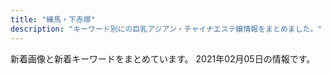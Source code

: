 ```yaml
---
title: "練馬・下赤塚"
description: "キーワード別にの巨乳アジアン・チャイナエステ嬢情報をまとめました。"
---
```


新着画像と新着キーワードをまとめています。
2021年02月05日の情報です。

<DmmAffiliateIns />
<KeywordTable
  shops={
    [
    {
        "url": "http://c-sakura.work/",
        "name": "\u9577\u4e45*\u3061\u3087\u3046\u304d\u3085\u3046",
        "img_links": [
            "http://c-sakura.work/images/int1.png",
            "http://c-sakura.work/images/sys1.png",
            "http://c-sakura.work/images/2.jpg",
            "http://c-sakura.work/images/interior_t.jpg",
            "http://c-sakura.work/images/1.jpg",
            "http://c-sakura.work/img/ami1.jpg",
            "http://c-sakura.work/images/mobile.jpg",
            "http://c-sakura.work/images/news.png",
            "http://c-sakura.work/images/sisu.png",
            "http://c-sakura.work/images/staff_t.jpg",
            "http://c-sakura.work/images/head.jpg",
            "http://c-sakura.work/images/int2.png",
            "http://c-sakura.work/images/3.jpg",
            "http://c-sakura.work/images/info.png",
            "http://c-sakura.work/img/yuyu1.jpg",
            "http://c-sakura.work/img/yuri1.jpg",
            "http://c-sakura.work/images/tel.jpg"
        ],
        "keywords": {},
        "station": "\u4e0b\u8d64\u585a\u99c5\u5317\u53e3"
    },
    {
        "station": "\u6210\u5897\u99c5",
        "keywords": {
            "C": 18,
            "E": 3,
            "87": 4,
            "85": 2,
            "83": 1,
            "86": 3,
            "D": 8,
            "88": 1
        },
        "name": "\u59eb",
        "url": "http://anzu.abnavi.info/",
        "img_links": [
            "http://anzu.abnavi.info/photos/sites/35/2020/11/2020110503074285.jpg",
            "http://anzu.abnavi.info/photos/sites/35/2020/11/2020111701471610.jpg",
            "http://anzu.abnavi.info/photos/sites/35/2021/01/2021012905114965.jpg",
            "http://anzu.abnavi.info/images/nbj1.jpg",
            "http://anzu.abnavi.info/images/room3.jpg",
            "http://anzu.abnavi.info/photos/sites/35/2021/01/202101210807271.jpg",
            "http://anzu.abnavi.info/images/room4.jpg",
            "http://anzu.abnavi.info/images/end.png",
            "http://anzu.abnavi.info/photos/sites/35/2020/11/2020110503074787.jpg",
            "http://anzu.abnavi.info/photos/sites/35/2020/10/2020103006583225.jpg",
            "http://anzu.abnavi.info/images/s_staff.jpg",
            "http://anzu.abnavi.info/images/top.jpg",
            "http://anzu.abnavi.info/photos/sites/35/2020/10/2020103006583191.jpg",
            "http://anzu.abnavi.info/photos/sites/35/2020/10/2020103006583042.jpg",
            "http://anzu.abnavi.info/images/nbj3.jpg",
            "http://anzu.abnavi.info/images/news_bj3.jpg",
            "http://anzu.abnavi.info/images/s_news.png",
            "http://anzu.abnavi.info/photos/sites/35/2020/11/2020111701471573.jpg",
            "http://anzu.abnavi.info/images/mobile.jpg",
            "http://anzu.abnavi.info/images/room2.jpg",
            "http://anzu.abnavi.info/photos/sites/35/2020/10/2020103006583256.jpg",
            "http://anzu.abnavi.info/images/room1.jpg",
            "http://anzu.abnavi.info/photos/sites/35/2021/01/2021010706402780.jpg",
            "http://anzu.abnavi.info/photos/sites/35/2020/11/2020111105580517.jpg"
        ]
    },
    {
        "url": "http://tenpo2.iest.info/",
        "img_links": [
            "http://tenpo2.iest.info/images/s_news.png",
            "http://tenpo2.iest.info/images/info.jpg",
            "http://tenpo2.iest.info/images/room4.jpg",
            "http://tenpo2.iest.info/images/s3.jpg",
            "http://tenpo2.iest.info/photos/sites/25/2019/10/2019102807395780.jpg",
            "http://tenpo2.iest.info/photos/sites/25/2019/10/2019102807364817.jpg",
            "http://tenpo2.iest.info/photos/sites/25/2019/04/2019041206453392.jpg",
            "http://tenpo2.iest.info/images/s_staff.jpg",
            "http://tenpo2.iest.info/photos/sites/25/2020/08/2020082020101392.jpg",
            "http://tenpo2.iest.info/images/s1.jpg",
            "http://tenpo2.iest.info/images/room1.jpg",
            "http://tenpo2.iest.info/images/relax.jpg",
            "http://tenpo2.iest.info/images/top.png",
            "http://tenpo2.iest.info/images/room2.jpg",
            "http://tenpo2.iest.info/photos/sites/25/2019/04/2019042906213045.jpg",
            "http://tenpo2.iest.info/images/s_pick.png",
            "http://tenpo2.iest.info/images/new1.png",
            "http://tenpo2.iest.info/photos/sites/25/2019/05/2019052301513957.jpg",
            "http://tenpo2.iest.info/images/room3.jpg",
            "http://tenpo2.iest.info/photos/sites/25/2019/10/2019102807413363.jpg",
            "http://tenpo2.iest.info/photos/sites/25/2019/04/2019042608572293.jpg",
            "http://tenpo2.iest.info/images/mobile.jpg",
            "http://tenpo2.iest.info/photos/sites/25/2019/07/2019072405051973.jpg",
            "http://tenpo2.iest.info/photos/sites/25/2020/08/2020082020111794.jpg"
        ],
        "station": "\u4e0a\u677f\u6a4b\u99c5\u5317\u53e3",
        "keywords": {
            "87": 33,
            "D": 99,
            "86": 55,
            "C": 11,
            "85": 22
        },
        "name": "\u6e29"
    },
    {
        "img_links": [
            "http://www.relaxes.info/images/ttl_price.png",
            "http://www.relaxes.info/images/ttl_staff.png",
            "http://www.relaxes.info/images/rec.png",
            "http://www.relaxes.info/up/uploads/20180315212810me.jpg",
            "http://www.relaxes.info/images/t1.png",
            "http://www.relaxes.info/images/info.jpg",
            "http://www.relaxes.info/images/ttl_qj.png",
            "http://www.relaxes.info/images/price.jpg",
            "http://www.relaxes.info/images/t2.png",
            "http://www.relaxes.info/up/uploads/20201028211704mm.jpg",
            "http://www.relaxes.info/images/header_bg.png",
            "http://www.relaxes.info/up/uploads/2017071800271212.jpg",
            "http://www.relaxes.info/images/s1.png"
        ],
        "station": "\u4e0a\u677f\u6a4b\u99c5\u5317\u53e3",
        "name": "\u8776",
        "url": "http://www.relaxes.info/",
        "keywords": {}
    },
    {
        "keywords": {},
        "station": "\u4e0b\u8d64\u585a\u99c5\u5317\u53e3",
        "name": "\u7d05\u6708",
        "img_links": [
            "http://www.es-kou.link/images/sys1.jpg",
            "http://www.es-kou.link/images/mobile.jpg",
            "http://www.es-kou.link/images/news.jpg",
            "http://www.es-kou.link/images/interior_t.jpg",
            "http://www.es-kou.link/img/satomi1.jpg",
            "http://www.es-kou.link/img/mimi1.jpg",
            "http://www.es-kou.link/images/2.jpg",
            "http://www.es-kou.link/images/info.png",
            "http://www.es-kou.link/images/staff_t.jpg",
            "http://www.es-kou.link/images/sys2.jpg",
            "http://www.es-kou.link/img/nana1.jpg",
            "http://www.es-kou.link/images/head.jpg",
            "http://www.es-kou.link/images/int2.png",
            "http://www.es-kou.link/images/b1.jpg",
            "http://www.es-kou.link/images/int1.png",
            "http://www.es-kou.link/images/1.jpg",
            "http://www.es-kou.link/images/3.jpg",
            "http://www.es-kou.link/images/sys3.png",
            "http://www.es-kou.link/images/s1.png",
            "http://www.es-kou.link/images/b2.jpg"
        ],
        "url": "http://www.es-kou.link/"
    },
    {
        "img_links": [
            "http://www.hi-msg.com/dansin/images/nav.jpg",
            "http://www.hi-msg.com/dansin/images/p-4-1.jpg",
            "http://www.hi-msg.com/dansin/images/p-1-1.jpg",
            "http://www.hi-msg.com/dansin/images/top1.jpg",
            "http://www.hi-msg.com/dansin/images/p-5-1.jpg",
            "http://www.hi-msg.com/dansin/images/p-4.jpg",
            "http://www.hi-msg.com/dansin/images/1.jpg",
            "http://www.hi-msg.com/dansin/images/p-6-1.jpg",
            "http://www.hi-msg.com/dansin/images/p-1.jpg",
            "http://www.hi-msg.com/dansin/images/p-5.jpg",
            "http://www.hi-msg.com/dansin/images/end1.jpg",
            "http://www.hi-msg.com/dansin/images/top.jpg",
            "http://www.hi-msg.com/dansin/images/s_info.jpg",
            "http://www.hi-msg.com/dansin/images/mobile.jpg",
            "http://www.hi-msg.com/dansin/images/p-6.jpg",
            "http://www.hi-msg.com/dansin/images/p-2.jpg",
            "http://www.hi-msg.com/dansin/images/p-2-1.jpg",
            "http://www.hi-msg.com/dansin/images/p-8.jpg",
            "http://www.hi-msg.com/dansin/images/s_pick.jpg",
            "http://www.hi-msg.com/dansin/images/p-7.jpg",
            "http://www.hi-msg.com/dansin/images/s_news.jpg",
            "http://www.hi-msg.com/dansin/images/s_face.jpg"
        ],
        "url": "http://www.hi-msg.com/dansin/",
        "keywords": {},
        "name": "\u6696\u5fc3",
        "station": "\u3068\u304d\u308f\u53f0\u99c5\u5357\u53e3"
    },
    {
        "img_links": [
            "http://nymphe-est.biz/images/cg01.jpg",
            "http://nymphe-est.biz/images/tit3.jpg",
            "http://nymphe-est.biz/images/stal.jpg",
            "http://nymphe-est.biz/images/accl.jpg",
            "http://nymphe-est.biz/images/m3.png",
            "http://nymphe-est.biz/images/fla.jpg",
            "http://nymphe-est.biz/images/spt.png",
            "http://nymphe-est.biz/images/stat.jpg",
            "http://nymphe-est.biz/images/tit2.jpg",
            "http://nymphe-est.biz/images/cg02.jpg",
            "http://nymphe-est.biz/images/m6.png",
            "http://nymphe-est.biz/images/top.png",
            "http://nymphe-est.biz/images/no.png",
            "http://nymphe-est.biz/images/tit5.jpg",
            "http://nymphe-est.biz/images/tm.jpg",
            "http://nymphe-est.biz/images/tit4.jpg",
            "http://nymphe-est.biz/images/m5.png",
            "http://nymphe-est.biz/images/m1.png",
            "http://nymphe-est.biz/images/bul.jpg",
            "http://nymphe-est.biz/images/bur.jpg",
            "http://nymphe-est.biz/images/m4.png",
            "http://nymphe-est.biz/images/cg03.jpg",
            "http://nymphe-est.biz/images/m2.png",
            "http://nymphe-est.biz/images/tit6.jpg"
        ],
        "station": "\u6771\u6b66\u7df4\u99ac\u99c5\u5317\u53e3",
        "name": "\u59eb\u306e\u3086\u3073\u3055\u304d",
        "url": "http://nymphe-est.biz/",
        "keywords": {
            "E": 1,
            "D": 2
        }
    },
    {
        "url": "http://c-ikoi.work/",
        "station": "\u5927\u5c71\u99c5\u5357\u53e3",
        "keywords": {},
        "img_links": [
            "http://c-ikoi.work/images/mobile.jpg",
            "http://c-ikoi.work/images/news.jpg",
            "http://c-ikoi.work/images/int1.png",
            "http://c-ikoi.work/images/int3.png",
            "http://c-ikoi.work/images/int2.png",
            "http://c-ikoi.work/images/sys3.png",
            "http://c-ikoi.work/images/2.jpg",
            "http://c-ikoi.work/images/4.jpg",
            "http://c-ikoi.work/img/riri1.jpg",
            "http://c-ikoi.work/images/1.jpg",
            "http://c-ikoi.work/img/momo1.jpg",
            "http://c-ikoi.work/img/misaki1.jpg",
            "http://c-ikoi.work/images/interior_t.jpg",
            "http://c-ikoi.work/images/sys2.jpg",
            "http://c-ikoi.work/images/3.jpg",
            "http://c-ikoi.work/images/head.jpg",
            "http://c-ikoi.work/images/rec2.png",
            "http://c-ikoi.work/images/sys1.jpg",
            "http://c-ikoi.work/images/tel.jpg",
            "http://c-ikoi.work/images/rec1.png",
            "http://c-ikoi.work/images/staff_t.jpg",
            "http://c-ikoi.work/images/concept.jpg",
            "http://c-ikoi.work/img/yuna1.jpg",
            "http://c-ikoi.work/images/line.png"
        ],
        "name": "\u61a9"
    },
    {
        "img_links": [
            "http://mannmaru.xyz/style/images/mobile.jpg",
            "http://mannmaru.xyz/uploads/201106/1-201106163420503.jpg",
            "http://mannmaru.xyz/uploads/201130/1-20113009354V96.jpg",
            "http://mannmaru.xyz/uploads/201020/1-2010200TF4347.jpg",
            "http://mannmaru.xyz/uploads/201112/1-2011120U259211.jpg",
            "http://mannmaru.xyz/uploads/210105/1-210105124QM16.jpg",
            "http://mannmaru.xyz/uploads/201212/1-201212152243942.jpg",
            "http://mannmaru.xyz/uploads/201006/1-201006104331a4.jpg",
            "http://mannmaru.xyz/uploads/200912/1-200912152551K9.jpg",
            "http://mannmaru.xyz/uploads/201214/1-2012141405532C.jpg",
            "http://mannmaru.xyz/style/images/top.png",
            "http://mannmaru.xyz/uploads/210118/1-21011P91210456.jpg",
            "http://mannmaru.xyz/uploads/210105/1-210105124T2148.jpg",
            "http://mannmaru.xyz/uploads/201028/1-20102Q24R2Y7.jpg",
            "http://mannmaru.xyz/uploads/200930/1-20093009233O42.jpg",
            "http://mannmaru.xyz/uploads/201214/1-201214140544N0.jpg",
            "http://mannmaru.xyz/uploads/201111/1-201111132553140.jpg",
            "http://mannmaru.xyz/uploads/201106/1-201106163411121.jpg",
            "http://mannmaru.xyz/uploads/210115/1-2101151H414522.jpg",
            "http://mannmaru.xyz/uploads/210105/1-210105124S0643.jpg",
            "http://mannmaru.xyz/uploads/210201/1-21020110402L62.jpg",
            "http://mannmaru.xyz/uploads/201130/1-20113009355I62.jpg",
            "http://mannmaru.xyz/uploads/201010/1-2010101A4532c.jpg",
            "http://mannmaru.xyz/uploads/201026/1-201026095440P8.jpg",
            "http://mannmaru.xyz/uploads/201111/1-2011111325441M.jpg",
            "http://mannmaru.xyz/uploads/201226/1-20122616061Aa.jpg",
            "http://mannmaru.xyz/uploads/201006/1-201006104306102.jpg",
            "http://mannmaru.xyz/uploads/201111/1-201111132535H6.jpg",
            "http://mannmaru.xyz/uploads/210201/1-210201103ZbG.jpg",
            "http://mannmaru.xyz/uploads/210201/1-210201104555H2.jpg",
            "http://mannmaru.xyz/uploads/201020/1-2010200T649248.jpg",
            "http://mannmaru.xyz/plus/images/room5.jpg",
            "http://mannmaru.xyz/uploads/201020/1-2010200TG3423.jpg",
            "http://mannmaru.xyz/uploads/201112/1-2011120U32Q21.jpg",
            "http://mannmaru.xyz/uploads/210118/1-21011P9140L03.jpg",
            "http://mannmaru.xyz/uploads/210201/1-21020110453K96.jpg",
            "http://mannmaru.xyz/style/images/staff_line.png",
            "http://mannmaru.xyz/uploads/201106/1-2011061633492c.jpg",
            "http://mannmaru.xyz/uploads/201214/1-201214140532633.jpg",
            "http://mannmaru.xyz/style/images/room2.jpg",
            "http://mannmaru.xyz/uploads/201130/1-20113009352G24.jpg",
            "http://mannmaru.xyz/uploads/210201/1-2102011039521I.jpg",
            "http://mannmaru.xyz/uploads/210201/1-210201104603c3.jpg",
            "http://mannmaru.xyz/uploads/200908/1-200ZQ304213L.jpg",
            "http://mannmaru.xyz/uploads/200908/1-200ZQ30400545.jpg",
            "http://mannmaru.xyz/style/images/room3.jpg",
            "http://mannmaru.xyz/style/images/bj3.png",
            "http://mannmaru.xyz/style/images/girl-z2.jpg",
            "http://mannmaru.xyz/style/images/dt.jpg",
            "http://mannmaru.xyz/uploads/201112/1-2011120U33N31.jpg",
            "http://mannmaru.xyz/style/images/room4.jpg",
            "http://mannmaru.xyz/uploads/210118/1-21011P913545J.jpg",
            "http://mannmaru.xyz/uploads/200908/1-200ZQ30412239.jpg",
            "http://mannmaru.xyz/uploads/200930/1-200930092325118.jpg",
            "http://mannmaru.xyz/uploads/200930/1-200930092346129.jpg",
            "http://mannmaru.xyz/style/images/room1.jpg",
            "http://mannmaru.xyz/uploads/201006/1-201006104323245.jpg",
            "http://mannmaru.xyz/uploads/201028/1-20102Q24PXb.jpg",
            "http://mannmaru.xyz/style/images/end.jpg",
            "http://mannmaru.xyz/uploads/201028/1-20102Q24S0942.jpg",
            "http://mannmaru.xyz/style/images/girl-z1.jpg"
        ],
        "keywords": {
            "E": 1,
            "88": 1,
            "C": 26,
            "G": 1,
            "86": 18,
            "94": 1,
            "D": 18
        },
        "name": "\u5348\u5f8c\u306e\u591c",
        "url": "http://mannmaru.xyz/",
        "station": "\u6210\u5897\u99c5\u5317\u53e3"
    },
    {
        "url": "http://aroma-p.info/",
        "name": "AROMA PLAZA \u30a2\u30ed\u30de\u30d7\u30e9\u30b6",
        "img_links": [
            "http://aroma-p.info/wp/wp-content/themes/Butterfly2_ver_1_3/images/room/2.jpg",
            "http://aroma-p.info/wp/wp-content/uploads/2020/11/iouyghsa.jpg",
            "http://aroma-p.info/wp/wp-content/themes/Butterfly2_ver_1_3/images/room/6.jpg",
            "http://aroma-p.info/wp/wp-content/themes/Butterfly2_ver_1_3/images/room/3.jpg",
            "http://aroma-p.info/wp/wp-content/uploads/2019/07/darstyfauya.jpg",
            "http://aroma-p.info/wp/wp-content/uploads/2019/07/faytusgiahojpk.jpg",
            "http://aroma-p.info/wp/wp-content/themes/Butterfly2_ver_1_3/event/top-img021.png",
            "http://aroma-p.info/wp/wp-content/uploads/2019/11/asashiojpka.jpg",
            "http://aroma-p.info/wp/wp-content/uploads/2020/07/aws4e5drft1.jpg",
            "http://aroma-p.info/wp/wp-content/themes/Butterfly2_ver_1_3/images/call.png",
            "http://aroma-p.info/wp/wp-content/themes/Butterfly2_ver_1_3/images/tel.png",
            "http://aroma-p.info/wp/wp-content/themes/Butterfly2_ver_1_3/event/top-img04b.png",
            "http://aroma-p.info/wp/wp-content/uploads/2019/12/sayugihojka.jpg",
            "http://aroma-p.info/wp/wp-content/uploads/2020/10/198765rsa.jpg",
            "http://aroma-p.info/wp/wp-content/uploads/2020/09/78654a1.jpg",
            "http://aroma-p.info/wp/wp-content/themes/Butterfly2_ver_1_3/event/top-img09.png",
            "http://aroma-p.info/wp/wp-content/themes/Butterfly2_ver_1_3/images/room/4.jpg",
            "http://aroma-p.info/wp/wp-content/themes/Butterfly2_ver_1_3/event/top-img01.png",
            "http://aroma-p.info/wp/wp-content/uploads/2018/06/hiusasalklksaa.jpg",
            "http://aroma-p.info/wp/wp-content/themes/Butterfly2_ver_1_3/images/room/1.jpg",
            "http://aroma-p.info/wp/wp-content/uploads/2019/01/hsiaojilakla.jpg",
            "http://aroma-p.info/wp/wp-content/themes/Butterfly2_ver_1_3/images/room/5.jpg"
        ],
        "station": "\u77f3\u795e\u4e95\u516c\u5712\u99c5\u5357\u53e3",
        "keywords": {
            "D": 10,
            "E": 6,
            "C": 4
        }
    },
    {
        "url": "http://koukoku.xyz/garden/",
        "name": "\u591c\u306e\u30ac\u30fc\u30c7\u30f3",
        "station": "\u7df4\u99ac\u99c5",
        "img_links": [
            "http://koukoku.xyz/garden/css/nav/nav04.png",
            "http://koukoku.xyz/garden/css/right.jpg",
            "http://koukoku.xyz/garden/css/nav/nav05.png",
            "http://koukoku.xyz/garden/css/nav/nav02.png",
            "http://koukoku.xyz/garden/css/nav/nav03.png",
            "http://koukoku.xyz/garden/css/staff/staff05.jpg",
            "http://koukoku.xyz/garden/css/staff/staff002.jpg",
            "http://koukoku.xyz/garden/css/nav/nav06.png",
            "http://koukoku.xyz/garden/css/top01.jpg",
            "http://koukoku.xyz/garden/css/staff/staff003.jpg",
            "http://koukoku.xyz/garden/css/staff0002.jpg",
            "http://koukoku.xyz/garden/css/staff/staff001.jpg",
            "http://koukoku.xyz/garden/css/staff/staff06.jpg",
            "http://koukoku.xyz/garden/css/nav/nav01.png",
            "http://koukoku.xyz/garden/css/staff001.jpg",
            "http://koukoku.xyz/garden/css/staff/staff004.jpg",
            "http://koukoku.xyz/garden/css/tel.png",
            "http://koukoku.xyz/garden/css/top04.jpg",
            "http://koukoku.xyz/garden/css/staff/staff05-b.jpg",
            "http://koukoku.xyz/garden/css/left.jpg",
            "http://koukoku.xyz/garden/css/staff06.jpg",
            "http://koukoku.xyz/garden/css/staff05.jpg"
        ],
        "keywords": {
            "E": 1,
            "87": 1,
            "D": 3,
            "89": 2,
            "C": 1,
            "85": 1,
            "92": 2,
            "F": 1
        }
    },
    {
        "name": "\u7652\u3057\u306e\u90e8\u5c4b",
        "url": "http://www.seoul.esjp.info/",
        "station": "\u7df4\u99ac\u99c5\u897f\u53e3",
        "keywords": {
            "D": 4,
            "86": 3,
            "87": 1
        },
        "img_links": [
            "http://www.seoul.esjp.info/img/change-004.png",
            "http://www.seoul.esjp.info/img/change-003.png",
            "http://www.seoul.esjp.info/files/011.jpg",
            "http://www.seoul.esjp.info/img/nav-002.png",
            "http://www.seoul.esjp.info/files/015.jpg",
            "http://www.seoul.esjp.info/files/008.jpg",
            "http://www.seoul.esjp.info/img/head.png",
            "http://www.seoul.esjp.info/img/recuit.png",
            "http://www.seoul.esjp.info/img/foot.png",
            "http://www.seoul.esjp.info/img/nav-001.png",
            "http://www.seoul.esjp.info/files/012.jpg",
            "http://www.seoul.esjp.info/files/006.jpg",
            "http://www.seoul.esjp.info/img/main-top01.png",
            "http://www.seoul.esjp.info/img/nav-005.png",
            "http://www.seoul.esjp.info/img/nav-004.png",
            "http://www.seoul.esjp.info/img/main-top03.png",
            "http://www.seoul.esjp.info/img/change-002.png",
            "http://www.seoul.esjp.info/img/change-001.png",
            "http://www.seoul.esjp.info/img/nav-006.png",
            "http://www.seoul.esjp.info/img/nav-003.png",
            "http://www.seoul.esjp.info/files/005.jpg",
            "http://www.seoul.esjp.info/files/007.jpg",
            "http://www.seoul.esjp.info/img/change-006.png",
            "http://www.seoul.esjp.info/files/004.jpg",
            "http://www.seoul.esjp.info/files/013.jpg",
            "http://www.seoul.esjp.info/img/change-005.png",
            "http://www.seoul.esjp.info/files/010.jpg",
            "http://www.seoul.esjp.info/files/001.jpg",
            "http://www.seoul.esjp.info/files/003.jpg"
        ]
    },
    {
        "url": "http://siesta.ests.jp/",
        "station": "\u5927\u6cc9\u5b66\u5712\u99c5\u5317\u53e3",
        "img_links": [
            "http://siesta.ests.jp/images/acc1.jpg",
            "http://siesta.ests.jp/images/s-staff.jpg",
            "http://siesta.ests.jp/images/top.png",
            "http://siesta.ests.jp/images/pick.jpg",
            "http://siesta.ests.jp/images/acc2.jpg",
            "http://siesta.ests.jp/images/info.jpg",
            "http://siesta.ests.jp/images/mobile1.jpg",
            "http://siesta.ests.jp/images/acc3.jpg",
            "http://siesta.ests.jp/photos/sites/39/2021/01/2021011116333321.jpg",
            "http://siesta.ests.jp/photos/sites/39/2021/01/2021011116333298.jpg",
            "http://siesta.ests.jp/images/news.jpg",
            "http://siesta.ests.jp/photos/sites/39/2021/01/2021011116333493.jpg",
            "http://siesta.ests.jp/images/s-recriut.jpg",
            "http://siesta.ests.jp/images/mobile.jpg",
            "http://siesta.ests.jp/images/acc4.jpg"
        ],
        "keywords": {
            "85": 8,
            "D": 12,
            "88": 4
        },
        "name": "\u30b7\u30a8\u30b9\u30bf"
    },
    {
        "name": "\u6708\u306e\u604b",
        "keywords": {
            "C": 7
        },
        "img_links": [
            "http://moonlove.est-u.com/images/index_15.jpg",
            "http://moonlove.est-u.com/staff/ayumi.jpg",
            "http://moonlove.est-u.com/images/s4.jpg",
            "http://moonlove.est-u.com/images/s1.jpg",
            "http://moonlove.est-u.com/images/index3_06.jpg",
            "http://moonlove.est-u.com/staff/nami.jpg",
            "http://moonlove.est-u.com/images/index_17.jpg",
            "http://moonlove.est-u.com/images/index_16.jpg",
            "http://moonlove.est-u.com/images/index_14.jpg",
            "http://moonlove.est-u.com/images/index_04.jpg",
            "http://moonlove.est-u.com/images/s6.jpg",
            "http://moonlove.est-u.com/images/index_07.jpg",
            "http://moonlove.est-u.com/images/index_12.jpg",
            "http://moonlove.est-u.com/images/index1_06.jpg",
            "http://moonlove.est-u.com/staff/miki.jpg",
            "http://moonlove.est-u.com/images/index_08.jpg",
            "http://moonlove.est-u.com/images/s8.jpg",
            "http://moonlove.est-u.com/staff/kaori.jpg",
            "http://moonlove.est-u.com/images/s5.jpg",
            "http://moonlove.est-u.com/staff/sakura.jpg",
            "http://moonlove.est-u.com/images/index2_06.jpg",
            "http://moonlove.est-u.com/images/icon_000.jpg",
            "http://moonlove.est-u.com/images/index_19.jpg",
            "http://moonlove.est-u.com/images/index_13.jpg",
            "http://moonlove.est-u.com/images/index_05.jpg",
            "http://moonlove.est-u.com/images/index_10.jpg",
            "http://moonlove.est-u.com/images/staff_09.jpg",
            "http://moonlove.est-u.com/images/index_02.jpg",
            "http://moonlove.est-u.com/images/s3.jpg"
        ],
        "url": "http://moonlove.est-u.com/",
        "station": "\u7df4\u99ac\u99c5\u5317\u53e3"
    },
    {
        "keywords": {
            "C": 8
        },
        "img_links": [
            "http://www.nerima-rose.com/images/shop/h1.jpg",
            "http://www.nerima-rose.com/images/rosa-sys_09a.jpg",
            "http://www.nerima-rose.com/images/index-rosa_02.jpg",
            "http://www.nerima-rose.com/images/staff/16/aya2.jpg",
            "http://www.nerima-rose.com/images/aroma/r1.jpg",
            "http://www.nerima-rose.com/images/aroma/r2.jpg",
            "http://www.nerima-rose.com/images/staff/17/2/ena.jpg",
            "http://www.nerima-rose.com/images/sys3.jpg",
            "http://www.nerima-rose.com/images/staff/17/2/kina.jpg",
            "http://www.nerima-rose.com/images/rosa-pindao_09.jpg",
            "http://www.nerima-rose.com/images/rosa-pindao_07.jpg",
            "http://www.nerima-rose.com/images/nav/nav-acc.jpg",
            "http://www.nerima-rose.com/images/aroma/r3.jpg",
            "http://www.nerima-rose.com/images/staff/16/misaki2.jpg",
            "http://www.nerima-rose.com/images/shop/4/s1.jpg",
            "http://www.nerima-rose.com/images/index-rosa_09.jpg",
            "http://www.nerima-rose.com/images/nav/nav-rec.jpg",
            "http://www.nerima-rose.com/images/staff/16/kaori2.jpg",
            "http://www.nerima-rose.com/images/shop/11.jpg",
            "http://www.nerima-rose.com/images/shop/3/sh1.jpg",
            "http://www.nerima-rose.com/images/images/sys2018_03.jpg",
            "http://www.nerima-rose.com/images/rosa-sys_04.jpg",
            "http://www.nerima-rose.com/images/staff/17/riri.jpg",
            "http://www.nerima-rose.com/images/staff/17/2/nana.png",
            "http://www.nerima-rose.com/cgi-bin/topics/img/16-1.jpg",
            "http://www.nerima-rose.com/images/images/sys2018_06.jpg",
            "http://www.nerima-rose.com/images/index-rosa_04.jpg"
        ],
        "url": "http://www.nerima-rose.com/",
        "station": "\u7df4\u99ac\u99c5\u5357\u53e3",
        "name": "ROSE"
    },
    {
        "keywords": {
            "C": 13
        },
        "img_links": [
            "http://www.e-rakuraku.info/images/newt.png",
            "http://www.e-rakuraku.info/images/g4.jpg",
            "http://www.e-rakuraku.info/images/mobile.png",
            "http://www.e-rakuraku.info/images/g3.jpg",
            "http://www.e-rakuraku.info/images/top.jpg",
            "http://www.e-rakuraku.info/images/g2.jpg",
            "http://www.e-rakuraku.info/images/sr.png",
            "http://www.e-rakuraku.info/images/g5.jpg",
            "http://www.e-rakuraku.info/images/huiyuan.png",
            "http://www.e-rakuraku.info/images/tite-staff.png",
            "http://www.e-rakuraku.info/images/g1.jpg",
            "http://www.e-rakuraku.info/images/tel.png",
            "http://www.e-rakuraku.info/images/tite-gallery.png",
            "http://www.e-rakuraku.info/images/s2.png",
            "http://www.e-rakuraku.info/images/g0.jpg",
            "http://www.e-rakuraku.info/images/newfacet.png",
            "http://www.e-rakuraku.info/images/s1.png",
            "http://www.e-rakuraku.info/images/nei_03.jpg"
        ],
        "name": "\u697d\u697d",
        "url": "http://www.e-rakuraku.info/",
        "station": "\u4e2d\u6751\u6a4b\u99c5"
    },
    {
        "url": "http://binrou.net/",
        "keywords": {
            "F": 2,
            "87": 4,
            "89": 2,
            "86": 3,
            "C": 17,
            "D": 1,
            "E": 6,
            "88": 1
        },
        "name": "\u30ad\u30e9\u30ad\u30e9",
        "img_links": [
            "http://binrou.net/img/s108.jpg",
            "http://binrou.net/img/s114.jpg",
            "http://binrou.net/img/st111.jpg",
            "http://binrou.net/img/sta116.jpg",
            "http://binrou.net/i/img/r3.jpg",
            "http://binrou.net/i/img/sta104.jpg",
            "http://binrou.net/i/img/r2.jpg",
            "http://binrou.net/i/img/r4.jpg",
            "http://binrou.net/i/img/r1.jpg",
            "http://binrou.net/img/acc.jpg",
            "http://binrou.net/img/s116.jpg",
            "http://binrou.net/img/sta108.jpg",
            "http://binrou.net/img/fla.jpg",
            "http://binrou.net/i/img/st111.jpg",
            "http://binrou.net/i/img/sta88.jpg",
            "http://binrou.net/img/s115.jpg",
            "http://binrou.net/img/st114.jpg",
            "http://binrou.net/img/s111.jpg",
            "http://binrou.net/i/img/sta112.jpg",
            "http://binrou.net/i/img/sta105.jpg",
            "http://binrou.net/img/st108.jpg",
            "http://binrou.net/i/img/sta108.jpg",
            "http://binrou.net/i/img/sta98.jpg",
            "http://binrou.net/i/img/sta115.jpg",
            "http://binrou.net/img/s112.jpg",
            "http://binrou.net/img/sta115.jpg",
            "http://binrou.net/img/st116.jpg",
            "http://binrou.net/i/img/sta111.jpg",
            "http://binrou.net/i/img/sta80.jpg",
            "http://binrou.net/img/sta114.jpg",
            "http://binrou.net/img/st118.jpg",
            "http://binrou.net/img/sta111.jpg",
            "http://binrou.net/i/img/sta118.jpg",
            "http://binrou.net/i/img/sta100.jpg",
            "http://binrou.net/i/img/st115.jpg",
            "http://binrou.net/img/mo.png",
            "http://binrou.net/img/s118.jpg",
            "http://binrou.net/i/img/sta97.jpg",
            "http://binrou.net/img/sta118.jpg",
            "http://binrou.net/i/img/acc.jpg",
            "http://binrou.net/i/img/sta89.jpg",
            "http://binrou.net/img/st115.jpg",
            "http://binrou.net/img/sta117.jpg",
            "http://binrou.net/img/pickup20.jpg",
            "http://binrou.net/img/st112.jpg",
            "http://binrou.net/img/st117.jpg",
            "http://binrou.net/i/img/sta117.jpg",
            "http://binrou.net/i/img/sta94.jpg",
            "http://binrou.net/i/img/sta92.jpg",
            "http://binrou.net/i/img/sta116.jpg",
            "http://binrou.net/i/img/sta114.jpg",
            "http://binrou.net/img/botton.jpg",
            "http://binrou.net/i/img/sta109.jpg",
            "http://binrou.net/img/s117.jpg",
            "http://binrou.net/img/st109.jpg",
            "http://binrou.net/img/sta109.jpg",
            "http://binrou.net/img/sta112.jpg"
        ],
        "station": "\u7df4\u99ac\u99c5\u897f\u53e3"
    },
    {
        "name": "\u30de\u30fc\u30ac\u30ec\u30c3\u30c8",
        "keywords": {
            "D": 84,
            "85": 36,
            "E": 36,
            "F": 12,
            "87": 12,
            "86": 24,
            "88": 24
        },
        "station": "\u685c\u53f0\u99c5\u5317\u53e3",
        "img_links": [
            "http://margaret.ests.jp/photos/sites/29/2020/05/202005281752578.jpg",
            "http://margaret.ests.jp/images/s_pick.jpg",
            "http://margaret.ests.jp/photos/sites/29/2020/08/2020080615352994.jpeg",
            "http://margaret.ests.jp/images/s_service.png",
            "http://margaret.ests.jp/photos/sites/29/2020/03/2020032709162529.jpg",
            "http://margaret.ests.jp/images/service2.jpg",
            "http://margaret.ests.jp/images/service4.jpg",
            "http://margaret.ests.jp/images/top.jpg",
            "http://margaret.ests.jp/photos/sites/29/2020/06/202006301829174.jpeg",
            "http://margaret.ests.jp/photos/sites/29/2020/08/2020082222274080.jpeg",
            "http://margaret.ests.jp/images/info.jpg",
            "http://margaret.ests.jp/images/room4.jpg",
            "http://margaret.ests.jp/photos/sites/29/2021/01/2021011511194654.jpg",
            "http://margaret.ests.jp/photos/sites/29/2020/04/202004081414540.jpg",
            "http://margaret.ests.jp/images/room1.jpg",
            "http://margaret.ests.jp/images/room2.jpg",
            "http://margaret.ests.jp/images/service3.jpg",
            "http://margaret.ests.jp/photos/sites/29/2020/04/202004102157462.jpeg",
            "http://margaret.ests.jp/images/service1.jpg",
            "http://margaret.ests.jp/photos/sites/29/2020/04/2020041014190824.jpg",
            "http://margaret.ests.jp/images/s_news.jpg",
            "http://margaret.ests.jp/photos/sites/29/2020/04/2020040205541033.jpg",
            "http://margaret.ests.jp/images/mobile.jpg",
            "http://margaret.ests.jp/photos/sites/29/2020/06/2020062814010219.jpeg",
            "http://margaret.ests.jp/images/s_staff.png",
            "http://margaret.ests.jp/images/room3.jpg"
        ],
        "url": "http://margaret.ests.jp/"
    },
    {
        "keywords": {
            "D": 1,
            "87": 1,
            "C": 1,
            "89": 3
        },
        "img_links": [
            "http://amaen.rankuens.com/css/top04.jpg",
            "http://amaen.rankuens.com/css/right.png",
            "http://amaen.rankuens.com/css/nav/nav04.png",
            "http://amaen.rankuens.com/css/top02.jpg",
            "http://amaen.rankuens.com/css/left.png",
            "http://amaen.rankuens.com/css/nav/nav06.png",
            "http://amaen.rankuens.com/css/head.jpg",
            "http://amaen.rankuens.com/css/nav/nav05.png",
            "http://amaen.rankuens.com/css/staff/staff-02.jpg",
            "http://amaen.rankuens.com/css/staff/naiyo01.png",
            "http://amaen.rankuens.com/css/staff/staff-004.jpg",
            "http://amaen.rankuens.com/css/staff/naiyo02.png",
            "http://amaen.rankuens.com/css/staff/staff-01.jpg",
            "http://amaen.rankuens.com/css/nav/nav02.png",
            "http://amaen.rankuens.com/css/staff/staff-003.jpg",
            "http://amaen.rankuens.com/css/nav/nav03.png",
            "http://amaen.rankuens.com/css/top01.jpg",
            "http://amaen.rankuens.com/css/nav/nav01.png"
        ],
        "name": "\u7518\u3048\u3093\u574a",
        "station": "\u7df4\u99ac\u99c5",
        "url": "http://amaen.rankuens.com/"
    },
    {
        "url": "http://giuytor.xyz/",
        "name": "\u30d0\u30d3",
        "station": "\u7df4\u99ac\u99c5A1\u51fa\u53e3",
        "img_links": [
            "http://giuytor.xyz/webstyle/line5.png",
            "http://giuytor.xyz/uploads/201026/1-201026164952248.jpg",
            "http://giuytor.xyz/webstyle/line4.png",
            "http://giuytor.xyz/webstyle/sign.png",
            "http://giuytor.xyz/webstyle/line6.png",
            "http://giuytor.xyz/webstyle/call(1).jpg",
            "http://giuytor.xyz/uploads/201027/1-20102G2423W16.jpg",
            "http://giuytor.xyz/uploads/201210/1-201210163253163.jpg",
            "http://giuytor.xyz/webstyle/call.jpg",
            "http://giuytor.xyz/webstyle/notice.png",
            "http://giuytor.xyz/webstyle/sign(1).png",
            "http://giuytor.xyz/uploads/201210/1-2012101602095L.jpg",
            "http://giuytor.xyz/uploads/201027/1-20102G24525a5.jpg",
            "http://giuytor.xyz/webstyle/mobile_02.png",
            "http://giuytor.xyz/webstyle/sign(2).png",
            "http://giuytor.xyz/uploads/201026/1-2010261A409633.jpg",
            "http://giuytor.xyz/webstyle/line2.png",
            "http://giuytor.xyz/webstyle/line3.png",
            "http://giuytor.xyz/uploads/201112/1-20111210002S57.jpg",
            "http://giuytor.xyz/uploads/201027/1-20102G24601461.jpg",
            "http://giuytor.xyz/webstyle/line1.png",
            "http://giuytor.xyz/uploads/201027/1-20102G24336356.jpg",
            "http://giuytor.xyz/uploads/201027/1-20102G24422144.jpg",
            "http://giuytor.xyz/uploads/201027/1-20102G24150649.jpg",
            "http://giuytor.xyz/uploads/201030/1-201030101635910.jpg",
            "http://giuytor.xyz/webstyle/mobile_01.png",
            "http://giuytor.xyz/uploads/201026/1-2010261A21I03.jpg"
        ],
        "keywords": {
            "\u4e73": 10
        }
    },
    {
        "img_links": [
            "https://kachofugetsu.ests.jp/images/link_nav05.jpg",
            "https://kachofugetsu.ests.jp/images/room1.jpg",
            "https://kachofugetsu.ests.jp/images/link_nav01.jpg",
            "https://kachofugetsu.ests.jp/images/room4.jpg",
            "https://kachofugetsu.ests.jp/photos/sites/18/2021/01/2021011210020128.jpg",
            "https://kachofugetsu.ests.jp/photos/sites/18/2021/01/2021011210015989.jpg",
            "https://kachofugetsu.ests.jp/images/link_nav04.jpg",
            "https://kachofugetsu.ests.jp/images/link_nav03.jpg",
            "https://kachofugetsu.ests.jp/photos/sites/18/2021/01/2021011210015951.jpg",
            "https://kachofugetsu.ests.jp/images/link_nav02.jpg",
            "https://kachofugetsu.ests.jp/images/tit_news.png",
            "https://kachofugetsu.ests.jp/images/footer.jpg",
            "https://kachofugetsu.ests.jp/images/tit_staff.jpg",
            "https://kachofugetsu.ests.jp/images/link_nav06.jpg",
            "https://kachofugetsu.ests.jp/images/room2.jpg",
            "https://kachofugetsu.ests.jp/images/room3.jpg",
            "https://kachofugetsu.ests.jp/photos/sites/18/2021/01/2021011210020045.jpg",
            "https://kachofugetsu.ests.jp/images/top.jpg"
        ],
        "name": "\u82b1\u9ce5\u98a8\u6708",
        "keywords": {
            "D": 20,
            "85": 10,
            "86": 10,
            "C": 11
        },
        "station": "\u6210\u5897\u99c5",
        "url": "https://kachofugetsu.ests.jp/"
    },
    {
        "img_links": [
            "http://himawari.est-u.com/images/down.jpg",
            "http://himawari.est-u.com/images/a2.jpg",
            "http://himawari.est-u.com/staff/eri.jpg",
            "http://himawari.est-u.com/staff/asuka.jpg",
            "http://himawari.est-u.com/staff/nami.jpg",
            "http://himawari.est-u.com/images/therpist.jpg",
            "http://himawari.est-u.com/images/a1.jpg",
            "http://himawari.est-u.com/images/index_08.jpg",
            "http://himawari.est-u.com/images/index2_08.jpg",
            "http://himawari.est-u.com/staff/umi.jpg",
            "http://himawari.est-u.com/images/index_10.jpg",
            "http://himawari.est-u.com/staff/miyuki.jpg",
            "http://himawari.est-u.com/images/index_02.jpg",
            "http://himawari.est-u.com/staff/sakura.jpg",
            "http://himawari.est-u.com/staff/izumi.jpg",
            "http://himawari.est-u.com/staff/yuki.jpg",
            "http://himawari.est-u.com/images/index_04.jpg"
        ],
        "url": "http://himawari.est-u.com/",
        "station": "\u7df4\u99ac\u99c5\u5357\u53e3",
        "keywords": {
            "C": 7
        },
        "name": "\u3072\u307e\u308f\u308a"
    },
    {
        "name": "\u3064\u307c\u307f",
        "url": "https://salasa.tokyo/",
        "img_links": [
            "https://salasa.tokyo/wp-content/themes/este/img/top-img021.png",
            "https://salasa.tokyo/wp-content/themes/este/img/2.jpg",
            "https://salasa.tokyo/wp-content/themes/este/img/top-img01.png",
            "https://salasa.tokyo/wp-content/uploads/2020/02/32salasa.jpg",
            "https://salasa.tokyo/wp-content/themes/este/img/top-img01b.png",
            "https://salasa.tokyo/wp-content/uploads/2021/01/11salasa.jpg",
            "https://salasa.tokyo/wp-content/uploads/2020/02/8776salasa.jpg",
            "https://salasa.tokyo/wp-content/themes/este/img/top-img01a.png",
            "https://salasa.tokyo/wp-content/uploads/2020/02/11salasa.jpg",
            "https://salasa.tokyo/wp-content/themes/este/img/4.jpg",
            "https://salasa.tokyo/wp-content/uploads/2020/02/41salasa.jpg",
            "https://salasa.tokyo/wp-content/themes/este/img/3.jpg",
            "https://salasa.tokyo/wp-content/themes/este/img/top-img02.png",
            "https://salasa.tokyo/wp-content/themes/este/img/call.png",
            "https://salasa.tokyo/wp-content/themes/este/img/top-img04.png",
            "https://salasa.tokyo/wp-content/themes/este/img/top-img05.png",
            "https://salasa.tokyo/wp-content/uploads/2020/02/1salasa.jpg",
            "https://salasa.tokyo/wp-content/themes/este/img/tel_footer.png",
            "https://salasa.tokyo/wp-content/themes/este/img/tel_header.png",
            "https://salasa.tokyo/wp-content/themes/este/img/1.jpg"
        ],
        "keywords": {
            "C": 8,
            "D": 6,
            "E": 7
        },
        "station": "\u7df4\u99ac\u99c5\u897f\u53e3"
    },
    {
        "url": "http://www.sugatabi.mesthe.com/",
        "img_links": [
            "http://www.sugatabi.mesthe.com/files/005.jpg",
            "http://www.sugatabi.mesthe.com/images/shop/shop03.jpg",
            "http://www.sugatabi.mesthe.com/images/bj3.png",
            "http://www.sugatabi.mesthe.com/files/004-02.jpg",
            "http://www.sugatabi.mesthe.com/files/001-02.jpg",
            "http://www.sugatabi.mesthe.com/images/shop/shop01.jpg",
            "http://www.sugatabi.mesthe.com/files/001.jpg",
            "http://www.sugatabi.mesthe.com/files/010.jpg",
            "http://www.sugatabi.mesthe.com/images/girl-z2.jpg",
            "http://www.sugatabi.mesthe.com/files/008.jpg",
            "http://www.sugatabi.mesthe.com/files/006-02.jpg",
            "http://www.sugatabi.mesthe.com/images/shop/shop04.jpg",
            "http://www.sugatabi.mesthe.com/images/shop/shop02.jpg",
            "http://www.sugatabi.mesthe.com/images/staff_line.png",
            "http://www.sugatabi.mesthe.com/images/top.jpg",
            "http://www.sugatabi.mesthe.com/files/002-02.jpg",
            "http://www.sugatabi.mesthe.com/files/006.jpg",
            "http://www.sugatabi.mesthe.com/files/003.jpg",
            "http://www.sugatabi.mesthe.com/images/link_line.png",
            "http://www.sugatabi.mesthe.com/files/002.jpg",
            "http://www.sugatabi.mesthe.com/files/010-02.jpg",
            "http://www.sugatabi.mesthe.com/files/008-02.jpg",
            "http://www.sugatabi.mesthe.com/images/girl-z1.jpg",
            "http://www.sugatabi.mesthe.com/files/009-02.jpg",
            "http://www.sugatabi.mesthe.com/files/004.jpg",
            "http://www.sugatabi.mesthe.com/files/003-02.jpg",
            "http://www.sugatabi.mesthe.com/files/005-02.jpg",
            "http://www.sugatabi.mesthe.com/files/009.jpg",
            "http://www.sugatabi.mesthe.com/images/mobile.jpg",
            "http://www.sugatabi.mesthe.com/images/top_sche.png"
        ],
        "name": "\u59ff\u7f8e",
        "keywords": {
            "86": 3,
            "C": 2,
            "D": 7,
            "84": 1,
            "85": 1,
            "87": 4
        },
        "station": "\u3068\u304d\u308f\u53f0\u99c5\u5357\u53e3"
    },
    {
        "keywords": {},
        "station": "\u4e0b\u8d64\u585a\u99c5\u5317\u53e3",
        "url": "http://www.hanaest.net/",
        "img_links": [
            "http://www.hanaest.net/images/s2.jpg",
            "http://www.hanaest.net/images/r1.jpg",
            "http://www.hanaest.net/up/uploads/20171017081729nana.jpg",
            "http://www.hanaest.net/images/r2.jpg",
            "http://www.hanaest.net/images/ttl_staff.png",
            "http://www.hanaest.net/images/ttl_price.png",
            "http://www.hanaest.net/images/header_bg.png",
            "http://www.hanaest.net/up/uploads/20161128220158nao.jpg",
            "http://www.hanaest.net/images/news.png",
            "http://www.hanaest.net/up/uploads/20170621202142mimi.jpg",
            "http://www.hanaest.net/images/qj.png",
            "http://www.hanaest.net/images/ttl_qj.png",
            "http://www.hanaest.net/up/uploads/20161009222712tomo.jpg",
            "http://www.hanaest.net/up/uploads/20171005214644212.jpg"
        ],
        "name": "\u83ef\uff5e\u306f\u306a\uff5e"
    },
    {
        "keywords": {
            "89": 1,
            "F": 2,
            "87": 5,
            "C": 16,
            "E": 5,
            "D": 2,
            "88": 3
        },
        "img_links": [
            "http://midori-massage.work/img/ss57.jpg",
            "http://midori-massage.work/img/ss17.jpg",
            "http://midori-massage.work/img/ss33.jpg",
            "http://midori-massage.work/img/ss44.jpg",
            "http://midori-massage.work/img/s49.png",
            "http://midori-massage.work/img/ss21.jpg",
            "http://midori-massage.work/img/st55.jpg",
            "http://midori-massage.work/img/ss48.jpg",
            "http://midori-massage.work/img/ss37.jpg",
            "http://midori-massage.work/img/ss30.jpg",
            "http://midori-massage.work/img/ss22.jpg",
            "http://midori-massage.work/img/ss16.jpg",
            "http://midori-massage.work/img/ss26.jpg",
            "http://midori-massage.work/img/ss34.jpg",
            "http://midori-massage.work/img/ss31.jpg",
            "http://midori-massage.work/img/ss12.jpg",
            "http://midori-massage.work/img/s47.png",
            "http://midori-massage.work/img/ss3.jpg",
            "http://midori-massage.work/img/ss41.jpg",
            "http://midori-massage.work/img/st56.jpg",
            "http://midori-massage.work/img/st49.jpg",
            "http://midori-massage.work/img/s57.png",
            "http://midori-massage.work/img/fla-1.jpg",
            "http://midori-massage.work/img/ss32.jpg",
            "http://midori-massage.work/img/ss47.jpg",
            "http://midori-massage.work/img/ss29.jpg",
            "http://midori-massage.work/img/ss9.jpg",
            "http://midori-massage.work/img/s50.png",
            "http://midori-massage.work/img/ss39.jpg",
            "http://midori-massage.work/img/ss49.jpg",
            "http://midori-massage.work/img/st50.jpg",
            "http://midori-massage.work/img/ss45.jpg",
            "http://midori-massage.work/img/ss25.jpg",
            "http://midori-massage.work/img/ss40.jpg",
            "http://midori-massage.work/img/ss6.jpg",
            "http://midori-massage.work/img/fla-2.jpg",
            "http://midori-massage.work/img/ss20.jpg",
            "http://midori-massage.work/img/a2.jpg",
            "http://midori-massage.work/img/ss7.jpg",
            "http://midori-massage.work/img/botton.jpg",
            "http://midori-massage.work/img/ss24.jpg",
            "http://midori-massage.work/img/s53.png",
            "http://midori-massage.work/img/a1.jpg",
            "http://midori-massage.work/img/ss43.jpg",
            "http://midori-massage.work/img/ss35.jpg",
            "http://midori-massage.work/img/ss8.jpg",
            "http://midori-massage.work/img/ss46.jpg",
            "http://midori-massage.work/img/st056.jpg",
            "http://midori-massage.work/img/ss36.jpg",
            "http://midori-massage.work/img/ss28.jpg",
            "http://midori-massage.work/img/ss1.jpg",
            "http://midori-massage.work/img/s55.png",
            "http://midori-massage.work/img/ss13.jpg",
            "http://midori-massage.work/img/ss2.jpg",
            "http://midori-massage.work/img/mo.png",
            "http://midori-massage.work/img/ss23.jpg",
            "http://midori-massage.work/img/ss19.jpg",
            "http://midori-massage.work/img/st47.jpg",
            "http://midori-massage.work/img/ss54.jpg",
            "http://midori-massage.work/img/ss14.jpg",
            "http://midori-massage.work/img/ss51.jpg",
            "http://midori-massage.work/img/st52.jpg",
            "http://midori-massage.work/img/ss5.jpg",
            "http://midori-massage.work/img/ss55.jpg",
            "http://midori-massage.work/img/st57.jpg",
            "http://midori-massage.work/img/a3.jpg",
            "http://midori-massage.work/img/s56.png",
            "http://midori-massage.work/img/ss42.jpg",
            "http://midori-massage.work/img/s52.png",
            "http://midori-massage.work/img/ss53.jpg",
            "http://midori-massage.work/img/ss50.jpg",
            "http://midori-massage.work/img/st53.jpg",
            "http://midori-massage.work/img/ss18.jpg",
            "http://midori-massage.work/img/st54.jpg",
            "http://midori-massage.work/img/s54.png",
            "http://midori-massage.work/img/ss38.jpg",
            "http://midori-massage.work/img/ss56.jpg",
            "http://midori-massage.work/img/ss4.jpg",
            "http://midori-massage.work/img/ss52.jpg",
            "http://midori-massage.work/img/ss15.jpg",
            "http://midori-massage.work/img/ss10.jpg"
        ],
        "url": "http://midori-massage.work/",
        "station": "\u8981\u753a\u99c55\u756a\u51fa\u53e3",
        "name": "\u7dd1"
    },
    {
        "station": "\u65b0\u685c\u53f0\u99c5",
        "name": "\u697d\u3005",
        "img_links": [
            "https://static.wixstatic.com/media/73ea4e_4f276738c0354f93b87840e2d55be62b~mv2.png",
            "https://static.wixstatic.com/media/56292f_3dc196c69ac04338b46a28f7dc0f4df2.jpg",
            "https://static.wixstatic.com/media/56292f_4d626237c2cd4806b0251dae4554758e.jpg",
            "https://static.wixstatic.com/media/73ea4e_73ca4971bac34776a53c8b09526abe0d~mv2.jpg"
        ],
        "keywords": {},
        "url": "https://1270791003.wixsite.com/mysite/"
    },
    {
        "img_links": [
            "http://www.kawaii.mensest.com/images/icon_info.png",
            "http://www.kawaii.mensest.com/files/009.jpg",
            "http://www.kawaii.mensest.com/images/mainImg_sub.jpg",
            "http://www.kawaii.mensest.com/files/012.jpg",
            "http://www.kawaii.mensest.com/common/images/photo02.jpg",
            "http://www.kawaii.mensest.com/files/011.jpg",
            "http://www.kawaii.mensest.com/images/end-info.png",
            "http://www.kawaii.mensest.com/images/icon_tel.png",
            "http://www.kawaii.mensest.com/images/icon_concept.png",
            "http://www.kawaii.mensest.com/images/btn2.png",
            "http://www.kawaii.mensest.com/common/images/photo03.jpg",
            "http://www.kawaii.mensest.com/images/icon_top.png",
            "http://www.kawaii.mensest.com/common/images/photo01.jpg",
            "http://www.kawaii.mensest.com/images/icon_staff.png",
            "http://www.kawaii.mensest.com/files/010.jpg"
        ],
        "station": "\u7df4\u99ac\u99c5\u4e2d\u592e\u53e3",
        "url": "http://www.kawaii.mensest.com/",
        "keywords": {
            "D": 4,
            "87": 4
        },
        "name": "Kawaii\u604b\u4eba"
    },
    {
        "url": "http://es-nerima.biz/",
        "name": "\u3046\u3089\u3089",
        "keywords": {},
        "station": "\u7df4\u99ac\u99c5\u5317\u53e3",
        "img_links": [
            "http://es-nerima.biz/wp-content/themes/template-salon2/images/gallery3.jpg",
            "http://es-nerima.biz/wp-content/themes/template-salon2/images/pickup-ttl.png",
            "http://es-nerima.biz/wp-content/uploads/2016/10/girl-1.jpg",
            "http://es-nerima.biz/wp-content/uploads/2016/10/gallery8-600x600.jpg",
            "http://es-nerima.biz/wp-content/themes/template-salon2/images/massage-de_88_31.jpg",
            "http://es-nerima.biz/wp-content/uploads/2016/10/girl-1-250x330.jpg",
            "http://es-nerima.biz/wp-content/uploads/2016/10/g6.jpg",
            "http://es-nerima.biz/wp-content/uploads/2016/10/gallery5.jpg",
            "http://es-nerima.biz/wp-content/themes/template-salon2/images/pickup-frame.png",
            "http://es-nerima.biz/wp-content/uploads/2016/10/g3.jpg",
            "http://es-nerima.biz/wp-content/uploads/2016/10/g4-250x330.jpg",
            "http://es-nerima.biz/wp-content/uploads/2016/10/gallery1.jpg",
            "http://es-nerima.biz/wp-content/themes/template-salon2/images/gallery1.jpg",
            "http://es-nerima.biz/wp-content/themes/template-salon2/images/gallery4.jpg",
            "http://es-nerima.biz/wp-content/themes/template-salon2/images/magazine.jpg",
            "http://es-nerima.biz/wp-content/uploads/2016/10/eri-250x330.jpg",
            "http://es-nerima.biz/wp-content/uploads/2016/10/g5.jpg",
            "http://es-nerima.biz/wp-content/themes/template-salon2/images/newface-ttl.png",
            "http://es-nerima.biz/wp-content/uploads/2016/10/mika-250x330.jpg",
            "http://es-nerima.biz/wp-content/uploads/2016/10/gallery7.jpg",
            "http://es-nerima.biz/wp-content/uploads/2016/10/gallery6.jpg",
            "http://es-nerima.biz/wp-content/uploads/2016/10/camp-bnr.jpg",
            "http://es-nerima.biz/wp-content/uploads/2016/10/g1-250x330.jpg",
            "http://es-nerima.biz/wp-content/uploads/2016/10/gallery8.jpg",
            "http://es-nerima.biz/wp-content/themes/template-salon2/images/news-ttl.png",
            "http://es-nerima.biz/wp-content/uploads/2016/10/g5-250x330.jpg",
            "http://es-nerima.biz/wp-content/uploads/2016/10/eri.jpg",
            "http://es-nerima.biz/wp-content/uploads/2016/10/mika.jpg",
            "http://es-nerima.biz/wp-content/themes/template-salon2/images/camp-bnr.jpg",
            "http://cdn.dino-es.com/images/logo/88x31DinoEs.png",
            "http://es-nerima.biz/wp-content/themes/template-salon2/images/gallery-ttl.png",
            "http://es-nerima.biz/wp-content/themes/template-salon2/images/slider1.jpg",
            "http://es-nerima.biz/wp-content/uploads/2016/10/gallery3.jpg",
            "http://es-nerima.biz/wp-content/uploads/2016/10/g6-250x330.jpg",
            "http://es-nerima.biz/wp-content/themes/template-salon2/images/gallery2.jpg",
            "http://es-nerima.biz/wp-content/themes/template-salon2/images/tel.png",
            "http://es-nerima.biz/wp-content/uploads/2016/10/g3-250x330.jpg",
            "http://es-nerima.biz/wp-content/uploads/2016/10/gallery2.jpg"
        ]
    },
    {
        "keywords": {},
        "url": "http://www.es-yas.click/",
        "name": "\u30b9\u30a6\u30a3\u30fc\u30c8",
        "station": "\u4e2d\u6751\u6a4b\u99c5\u5357\u53e3",
        "img_links": [
            "http://www.es-yas.click/images/info.png",
            "http://www.es-yas.click/images/ac1.png",
            "http://www.es-yas.click/images/int2.png",
            "http://www.es-yas.click/images/head.jpg",
            "http://www.es-yas.click/images/tel.jpg",
            "http://www.es-yas.click/images/1.jpg",
            "http://www.es-yas.click/images/staff_t.jpg",
            "http://www.es-yas.click/images/2.jpg",
            "http://www.es-yas.click/images/sirase.jpg",
            "http://www.es-yas.click/img/risa1.jpg",
            "http://www.es-yas.click/images/3.jpg",
            "http://www.es-yas.click/img/aya1.jpg",
            "http://www.es-yas.click/images/interior_t.jpg",
            "http://www.es-yas.click/images/sys1.png",
            "http://www.es-yas.click/images/newface.png",
            "http://www.es-yas.click/img/sayuri1.jpg",
            "http://www.es-yas.click/images/int1.png",
            "http://www.es-yas.click/images/s1.png",
            "http://www.es-yas.click/images/sys2.png",
            "http://www.es-yas.click/images/mobile.jpg",
            "http://www.es-yas.click/images/news.jpg"
        ]
    },
    {
        "keywords": {
            "93": 1,
            "83": 2,
            "88": 1,
            "80": 2,
            "C": 5,
            "91": 2,
            "84": 1,
            "95": 1,
            "94": 1,
            "87": 1,
            "G": 2,
            "86": 2,
            "F": 3,
            "D": 4
        },
        "name": "\u30e9\u30b1\u30b7\u30b9\u5927\u6cc9\u5b66\u5712",
        "img_links": [
            "http://lachesis.este88.com/gals/narumi1.jpg",
            "http://lachesis.este88.com/gals/yuu2.jpg",
            "http://lachesis.este88.com/gals/sayaka2.jpg",
            "http://lachesis.este88.com/gals/narumi2.jpg",
            "http://lachesis.este88.com/gals/miku2.jpg",
            "https://lachesis.este88.com/images/line.jpg",
            "https://lachesis.este88.com/gals/arisa1.jpg",
            "http://lachesis.este88.com/gals/yuu4.jpg",
            "http://lachesis.este88.com/gals/rinnka4.jpg",
            "https://lachesis.este88.com/gals/miku1.jpg",
            "https://lachesis.este88.com/gals/sayaka1.jpg",
            "http://lachesis.este88.com/gals/arisa1.jpg",
            "https://lachesis.este88.com/gals/yuu1.jpg",
            "http://lachesis.este88.com/gals/amina2.jpg",
            "http://lachesis.este88.com/images/bg_header.jpg",
            "http://lachesis.este88.com/gals/narumi3.jpg",
            "http://lachesis.este88.com/gals/itika3.jpg",
            "http://lachesis.este88.com/images/info5.jpg",
            "http://lachesis.este88.com/gals/tumugi2.jpg",
            "http://lachesis.este88.com/gals/sayaka1.jpg",
            "http://lachesis.este88.com/gals/itika2.jpg",
            "http://lachesis.este88.com/gals/arisa2.jpg",
            "http://momipara.jp/img/link/momi234.jpg",
            "https://lachesis.este88.com/gals/minami1.jpg",
            "http://lachesis.este88.com/gals/narumi4.jpg",
            "https://lachesis.este88.com/images/info5.jpg",
            "http://lachesis.este88.com/gals/aoi3.jpg",
            "http://lachesis.este88.com/gals/rinnka3.jpg",
            "http://lachesis.este88.com/gals/rinnka2.jpg",
            "https://lachesis.este88.com/images/bg_header.jpg",
            "http://lachesis.este88.com/gals/mao1.jpg",
            "http://lachesis.este88.com/gals/amina3.jpg",
            "http://lachesis.este88.com/gals/tumugi3.jpg",
            "http://lachesis.este88.com/gals/miku3.jpg",
            "http://lachesis.este88.com/gals/itika1.jpg",
            "http://lachesis.este88.com/images/bg_header3.jpg",
            "http://lachesis.este88.com/gals/minami1.jpg",
            "http://lachesis.este88.com/gals/yuu3.jpg",
            "http://lachesis.este88.com/images/line.jpg",
            "https://lachesis.este88.com/gals/amina1.jpg",
            "http://lachesis.este88.com/gals/miku1.jpg",
            "http://lachesis.este88.com/gals/miho1.jpg",
            "http://lachesis.este88.com/images/sysh3bar.png",
            "http://lachesis.este88.com/gals/amina1.jpg",
            "http://lachesis.este88.com/gals/tumugi1.jpg",
            "https://lachesis.este88.com/gals/rinnka1.jpg",
            "https://lachesis.este88.com/gals/aoi1.jpg",
            "https://lachesis.este88.com/gals/narumi1.jpg",
            "http://lachesis.este88.com/gals/maria1.jpg",
            "http://lachesis.este88.com/gals/miho3.jpg",
            "https://lachesis.este88.com/gals/maria1.jpg",
            "https://lachesis.este88.com/gals/miho1.jpg",
            "http://lachesis.este88.com/gals/sayaka3.jpg",
            "http://lachesis.este88.com/gals/mao2.jpg",
            "http://lachesis.este88.com/gals/aoi1.jpg",
            "http://lachesis.este88.com/gals/aoi2.jpg",
            "https://lachesis.este88.com/gals/itika1.jpg",
            "http://lachesis.este88.com/gals/yuu1.jpg",
            "https://lachesis.este88.com/gals/mao1.jpg",
            "http://lachesis.este88.com/gals/rinnka1.jpg",
            "http://lachesis.este88.com/gals/miho2.jpg",
            "http://lachesis.este88.com/gals/minami2.jpg",
            "http://lachesis.este88.com/gals/arisa3.jpg",
            "https://lachesis.este88.com/images/bg_header3.jpg",
            "https://lachesis.este88.com/images/sysh3bar.png",
            "https://lachesis.este88.com/gals/tumugi1.jpg"
        ],
        "url": "http://lachesis.este88.com/",
        "station": "\u5927\u6cc9\u5b66\u5712\u99c5"
    },
    {
        "station": "\u7df4\u99ac\u99c5\u897f\u53e3",
        "name": "\u5927\u5983",
        "img_links": [
            "http://sh-dafei.work/templets/default/pc/picture/staffs.png",
            "http://sh-dafei.work/uploads/181206/1-1Q206125154224.jpg",
            "http://sh-dafei.work/uploads/190924/1-1Z924151334121.jpg",
            "http://sh-dafei.work/templets/default/pc/picture/s_news.png",
            "http://sh-dafei.work/templets/default/pc/picture/end1.jpg",
            "http://sh-dafei.work/uploads/171031/1-1G0311G344914.jpg",
            "http://sh-dafei.work/uploads/201113/1-20111314213cQ.jpg",
            "http://sh-dafei.work/uploads/190130/1-1Z130162635508.jpg",
            "http://sh-dafei.work/uploads/171031/1-1G0311G4095M.jpg",
            "http://sh-dafei.work/uploads/181207/1-1Q20G35320X0.png",
            "http://sh-dafei.work/templets/default/pc/picture/s_pick.png",
            "http://sh-dafei.work/uploads/allimg/180612/1-1P612160305350.jpg",
            "http://sh-dafei.work/uploads/181206/1-1Q2061250494E.jpg",
            "http://sh-dafei.work/uploads/181214/1-1Q214154222511.jpg",
            "http://sh-dafei.work/templets/default/pc/picture/face.png",
            "http://sh-dafei.work/uploads/180612/1-1P6121601061c.jpg",
            "http://sh-dafei.work/uploads/180612/1-1P612160029349.jpg",
            "http://sh-dafei.work/uploads/200117/1-20011G614144B.jpg",
            "http://sh-dafei.work/uploads/190329/1-1Z329151011c7.jpg",
            "http://sh-dafei.work/uploads/190301/1-1Z30116320A41.jpg",
            "http://sh-dafei.work/uploads/180227/1-1P22G40S5448.jpg",
            "http://sh-dafei.work/uploads/190809/1-1ZP9125I01S.jpg",
            "http://sh-dafei.work/uploads/171031/1-1G0311G505933.jpg",
            "http://sh-dafei.work/uploads/181206/1-1Q2061253211D.jpg",
            "http://sh-dafei.work/uploads/181206/1-1Q2061249563O.jpg",
            "http://sh-dafei.work/uploads/171031/1-1G0311G531445.jpg",
            "http://sh-dafei.work/templets/default/pc/picture/s_staff.png",
            "http://sh-dafei.work/uploads/200612/1-200612154534W8.jpg",
            "http://sh-dafei.work/uploads/191115/1-191115132040J2.jpg",
            "http://sh-dafei.work/uploads/181207/1-1Q20G40K63R.jpg",
            "http://sh-dafei.work/uploads/201002/1-201002144Z11V.jpg",
            "http://sh-dafei.work/uploads/171031/1-1G0311G556445.jpg"
        ],
        "keywords": {},
        "url": "http://sh-dafei.work/"
    },
    {
        "keywords": {
            "85": 3,
            "F": 1,
            "87": 4,
            "C": 22,
            "E": 1,
            "88": 4,
            "D": 10,
            "84": 1,
            "89": 1
        },
        "img_links": [
            "http://ponfu-massage.work/img/s44.jpg",
            "http://ponfu-massage.work/img/acc2.jpg",
            "http://ponfu-massage.work/img/sta30.jpg",
            "http://ponfu-massage.work/img/s39.jpg",
            "http://ponfu-massage.work/img/sta40.jpg",
            "http://ponfu-massage.work/img/s38.jpg",
            "http://ponfu-massage.work/img/s30.jpg",
            "http://ponfu-massage.work/img/sta42.jpg",
            "http://ponfu-massage.work/img/s37.jpg",
            "http://ponfu-massage.work/img/st41.jpg",
            "http://ponfu-massage.work/img/acc8.jpg",
            "http://ponfu-massage.work/img/acc10.jpg",
            "http://ponfu-massage.work/img/st30.jpg",
            "http://ponfu-massage.work/img/st38.jpg",
            "http://ponfu-massage.work/img/sta35.jpg",
            "http://ponfu-massage.work/img/s43.jpg",
            "http://ponfu-massage.work/img/sta43.jpg",
            "http://ponfu-massage.work/img/sta45.jpg",
            "http://ponfu-massage.work/img/s40.jpg",
            "http://ponfu-massage.work/img/acc9.jpg",
            "http://ponfu-massage.work/img/sta28.jpg",
            "http://ponfu-massage.work/img/sta44.jpg",
            "http://ponfu-massage.work/img/s45.jpg",
            "http://ponfu-massage.work/img/st37.jpg",
            "http://ponfu-massage.work/img/st35.jpg",
            "http://ponfu-massage.work/img/campian.jpg",
            "http://ponfu-massage.work/img/sta41.jpg",
            "http://ponfu-massage.work/img/st43.jpg",
            "http://ponfu-massage.work/img/sta37.jpg",
            "http://ponfu-massage.work/img/s42.jpg",
            "http://ponfu-massage.work/img/acc3.jpg",
            "http://ponfu-massage.work/img/st40.jpg",
            "http://ponfu-massage.work/img/acc4.jpg",
            "http://ponfu-massage.work/img/acc1.jpg",
            "http://ponfu-massage.work/img/st44.jpg",
            "http://ponfu-massage.work/img/acc5.jpg",
            "http://ponfu-massage.work/img/s41.jpg",
            "http://ponfu-massage.work/img/botton.jpg",
            "http://ponfu-massage.work/img/sta39.jpg",
            "http://ponfu-massage.work/img/st39.jpg",
            "http://ponfu-massage.work/img/st42.jpg",
            "http://ponfu-massage.work/img/st18.jpg",
            "http://ponfu-massage.work/img/st45.jpg",
            "http://ponfu-massage.work/img/sta38.jpg",
            "http://ponfu-massage.work/img/st28.jpg",
            "http://ponfu-massage.work/img/acc6.jpg",
            "http://ponfu-massage.work/img/acc7.jpg"
        ],
        "station": "\u7df4\u99ac\u99c5\u897f\u53e3",
        "name": "\u30dd\u30f3\u30d5\u30fc",
        "url": "http://ponfu-massage.work/"
    }
]
}
/>
<DmmAffiliateScript />
